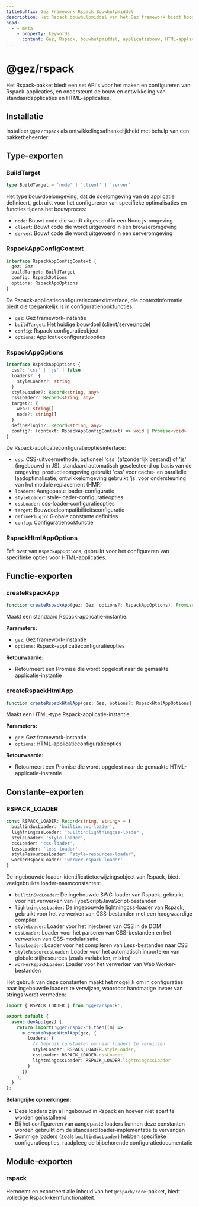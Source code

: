 ```yaml
---
titleSuffix: Gez Framework Rspack Bouwhulpmiddel
description: Het Rspack bouwhulpmiddel van het Gez framework biedt hoogwaardige applicatiebouwcapaciteiten, ondersteunt de ontwikkeling en bouw van standaardapplicaties en HTML-applicaties, en bevat ingebouwde resourceverwerkers en optimalisatieconfiguraties.
head:
  - - meta
    - property: keywords
      content: Gez, Rspack, bouwhulpmiddel, applicatiebouw, HTML-applicatie, TypeScript, CSS, resourceverwerking, prestatieoptimalisatie
---
```



# @gez/rspack

Het Rspack-pakket biedt een set API's voor het maken en configureren van Rspack-applicaties, en ondersteunt de bouw en ontwikkeling van standaardapplicaties en HTML-applicaties.

## Installatie

Installeer `@gez/rspack` als ontwikkelingsafhankelijkheid met behulp van een pakketbeheerder:

<PackageManagerTabs command="install @gez/rspack -D" />

## Type-exporten

### BuildTarget

```ts
type BuildTarget = 'node' | 'client' | 'server'
```

Het type bouwdoelomgeving, dat de doelomgeving van de applicatie definieert, gebruikt voor het configureren van specifieke optimalisaties en functies tijdens het bouwproces:
- `node`: Bouwt code die wordt uitgevoerd in een Node.js-omgeving
- `client`: Bouwt code die wordt uitgevoerd in een browseromgeving
- `server`: Bouwt code die wordt uitgevoerd in een serveromgeving

### RspackAppConfigContext

```ts
interface RspackAppConfigContext {
  gez: Gez
  buildTarget: BuildTarget
  config: RspackOptions
  options: RspackAppOptions
}
```

De Rspack-applicatieconfiguratiecontextinterface, die contextinformatie biedt die toegankelijk is in configuratiehookfuncties:
- `gez`: Gez framework-instantie
- `buildTarget`: Het huidige bouwdoel (client/server/node)
- `config`: Rspack-configuratieobject
- `options`: Applicatieconfiguratieopties

### RspackAppOptions

```ts
interface RspackAppOptions {
  css?: 'css' | 'js' | false
  loaders?: {
    styleLoader?: string
  }
  styleLoader?: Record<string, any>
  cssLoader?: Record<string, any>
  target?: {
    web?: string[]
    node?: string[]
  }
  definePlugin?: Record<string, any>
  config?: (context: RspackAppConfigContext) => void | Promise<void>
}
```

De Rspack-applicatieconfiguratieoptiesinterface:
- `css`: CSS-uitvoermethode, optioneel 'css' (afzonderlijk bestand) of 'js' (ingebouwd in JS), standaard automatisch geselecteerd op basis van de omgeving: productieomgeving gebruikt 'css' voor cache- en parallelle laadoptimalisatie, ontwikkelomgeving gebruikt 'js' voor ondersteuning van hot module replacement (HMR)
- `loaders`: Aangepaste loader-configuratie
- `styleLoader`: style-loader-configuratieopties
- `cssLoader`: css-loader-configuratieopties
- `target`: Bouwdoelcompatibiliteitsconfiguratie
- `definePlugin`: Globale constante definities
- `config`: Configuratiehookfunctie

### RspackHtmlAppOptions

Erft over van `RspackAppOptions`, gebruikt voor het configureren van specifieke opties voor HTML-applicaties.

## Functie-exporten

### createRspackApp

```ts
function createRspackApp(gez: Gez, options?: RspackAppOptions): Promise<App>
```

Maakt een standaard Rspack-applicatie-instantie.

**Parameters:**
- `gez`: Gez framework-instantie
- `options`: Rspack-applicatieconfiguratieopties

**Retourwaarde:**
- Retourneert een Promise die wordt opgelost naar de gemaakte applicatie-instantie

### createRspackHtmlApp

```ts
function createRspackHtmlApp(gez: Gez, options?: RspackHtmlAppOptions): Promise<App>
```

Maakt een HTML-type Rspack-applicatie-instantie.

**Parameters:**
- `gez`: Gez framework-instantie
- `options`: HTML-applicatieconfiguratieopties

**Retourwaarde:**
- Retourneert een Promise die wordt opgelost naar de gemaakte HTML-applicatie-instantie

## Constante-exporten
### RSPACK_LOADER

```ts
const RSPACK_LOADER: Record<string, string> = {
  builtinSwcLoader: 'builtin:swc-loader',
  lightningcssLoader: 'builtin:lightningcss-loader',
  styleLoader: 'style-loader',
  cssLoader: 'css-loader',
  lessLoader: 'less-loader',
  styleResourcesLoader: 'style-resources-loader',
  workerRspackLoader: 'worker-rspack-loader'
}
```

De ingebouwde loader-identificatietoewijzingsobject van Rspack, biedt veelgebruikte loader-naamconstanten:

- `builtinSwcLoader`: De ingebouwde SWC-loader van Rspack, gebruikt voor het verwerken van TypeScript/JavaScript-bestanden
- `lightningcssLoader`: De ingebouwde lightningcss-loader van Rspack, gebruikt voor het verwerken van CSS-bestanden met een hoogwaardige compiler
- `styleLoader`: Loader voor het injecteren van CSS in de DOM
- `cssLoader`: Loader voor het parseren van CSS-bestanden en het verwerken van CSS-modularisatie
- `lessLoader`: Loader voor het compileren van Less-bestanden naar CSS
- `styleResourcesLoader`: Loader voor het automatisch importeren van globale stijlresources (zoals variabelen, mixins)
- `workerRspackLoader`: Loader voor het verwerken van Web Worker-bestanden

Het gebruik van deze constanten maakt het mogelijk om in configuraties naar ingebouwde loaders te verwijzen, waardoor handmatige invoer van strings wordt vermeden:

```ts title="src/entry.node.ts"
import { RSPACK_LOADER } from '@gez/rspack';

export default {
  async devApp(gez) {
    return import('@gez/rspack').then((m) =>
      m.createRspackHtmlApp(gez, {
        loaders: {
          // Gebruik constanten om naar loaders te verwijzen
          styleLoader: RSPACK_LOADER.styleLoader,
          cssLoader: RSPACK_LOADER.cssLoader,
          lightningcssLoader: RSPACK_LOADER.lightningcssLoader
        }
      })
    );
  }
};
```

**Belangrijke opmerkingen:**
- Deze loaders zijn al ingebouwd in Rspack en hoeven niet apart te worden geïnstalleerd
- Bij het configureren van aangepaste loaders kunnen deze constanten worden gebruikt om de standaard loader-implementatie te vervangen
- Sommige loaders (zoals `builtinSwcLoader`) hebben specifieke configuratieopties, raadpleeg de bijbehorende configuratiedocumentatie

## Module-exporten

### rspack

Hernoemt en exporteert alle inhoud van het `@rspack/core`-pakket, biedt volledige Rspack-kernfunctionaliteit.